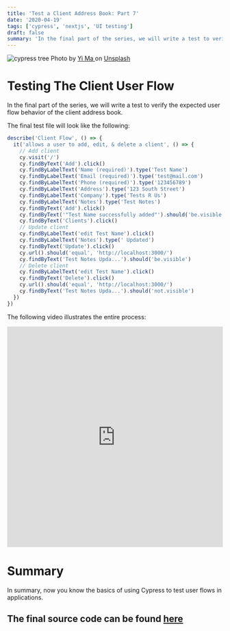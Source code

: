 ```yaml
---
title: 'Test a Client Address Book: Part 7'
date: '2020-04-19'
tags: ['cypress', 'nextjs', 'UI testing']
draft: false
summary: 'In the final part of the series, we will write a test to verify the expected user flow behavior of the client address book...'
---
```


<div className="text-center">
  <Image alt="cypress tree" src="/static/images/cypress.jpg" width={600} height={434} />
  Photo by <a href="https://unsplash.com/@mattsouya?utm_source=unsplash&utm_medium=referral&utm_content=creditCopyText">
    Yi Ma
  </a> on <a href="https://unsplash.com/s/photos/cypress?utm_source=unsplash&utm_medium=referral&utm_content=creditCopyText">Unsplash</a>
</div>

# Testing The Client User Flow

In the final part of the series, we will write a test to verify the expected user flow behavior of the client address book.

The final test file will look like the following:

```js
describe('Client Flow', () => {
  it('allows a user to add, edit, & delete a client', () => {
    // Add client
    cy.visit('/')
    cy.findByText('Add').click()
    cy.findByLabelText('Name (required)').type('Test Name')
    cy.findByLabelText('Email (required)').type('test@mail.com')
    cy.findByLabelText('Phone (required)').type('123456789')
    cy.findByLabelText('Address').type('123 South Street')
    cy.findByLabelText('Company').type('Tests R Us')
    cy.findByLabelText('Notes').type('Test Notes')
    cy.findByText('Add').click()
    cy.findByText('"Test Name successfully added"').should('be.visible')
    cy.findByText('Clients').click()
    // Update client
    cy.findByLabelText('edit Test Name').click()
    cy.findByLabelText('Notes').type(' Updated')
    cy.findByText('Update').click()
    cy.url().should('equal', 'http://localhost:3000/')
    cy.findByText('Test Notes Upda...').should('be.visible')
    // Delete client
    cy.findByLabelText('edit Test Name').click()
    cy.findByText('Delete').click()
    cy.url().should('equal', 'http://localhost:3000/')
    cy.findByText('Test Notes Upda...').should('not.visible')
  })
})
```

The following video illustrates the entire process:

<div style={{ marginBottom: '2em' }}>
  <iframe
    width="100%"
    height="515"
    src="https://www.youtube.com/embed/RupBr0w-bAk"
    title="YouTube video player"
    frameBorder="0"
    allow="accelerometer; autoplay; clipboard-write; encrypted-media; gyroscope; picture-in-picture"
    allowFullScreen
  ></iframe>
</div>

# Summary

In summary, now you know the basics of using Cypress to test user flows in applications.

## The final source code can be found [here](https://github.com/Scrump31/Client-Manager/tree/cypress)
